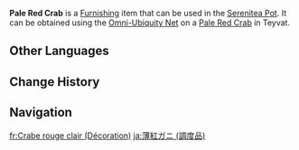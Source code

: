 {{About|the furnishing|the wildlife|Pale Red Crab}}
{{Furnishing Infobox
|title          = Pale Red Crab
|id             = 369117
|image          = Item Pale Red Crab (Furnishing).png
|category       = Animal
|subcategory    = Outdoor Creature
|quality        = 3
|adeptal_energy = 100
|load           = 350
|reduced_load   = 350
|description    = A claw-snapping crab that can be found in various water bodies throughout Teyvat.<br>It has a light red colored shell and a gentle nature. As such, it's a lot more suitable to be raised for ornamental display than others of its kind.<br>It is said that after arriving in the Serenitea Pot, such crabs and the [[Unagi]] have since become neighbors.
|source1        = Omni-Ubiquity Net
}}
'''Pale Red Crab''' is a [[Furnishing]] item that can be used in the [[Serenitea Pot]]. It can be obtained using the [[Omni-Ubiquity Net]] on a [[Pale Red Crab]] in Teyvat.
<!--
==Locations==
{{Transclude|Pale Red Crab|Locations}}
-->
==Other Languages==
{{Other Languages
|Transclude=Pale Red Crab
}}

==Change History==
{{Change History|2.3}}

==Navigation==
{{Furnishing Navbox/Living|Animal}}

[[fr:Crabe rouge clair (Décoration)]]
[[ja:薄紅ガニ (調度品)]]